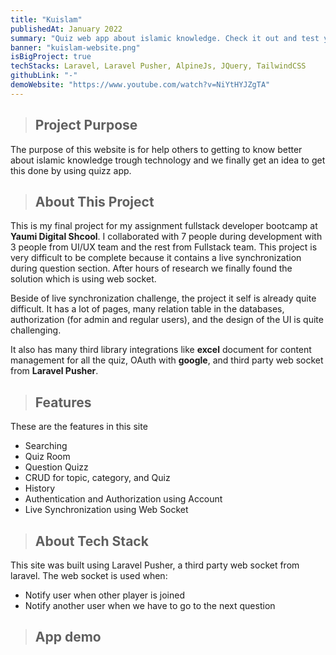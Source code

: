 ```yaml
---
title: "Kuislam"
publishedAt: January 2022
summary: "Quiz web app about islamic knowledge. Check it out and test your knowledge about islam with your friends."
banner: "kuislam-website.png"
isBigProject: true
techStacks: Laravel, Laravel Pusher, AlpineJs, JQuery, TailwindCSS
githubLink: "-"
demoWebsite: "https://www.youtube.com/watch?v=NiYtHYJZgTA"
---
```


> ## Project Purpose

The purpose of this website is for help others to getting to know better about islamic knowledge trough
technology and we finally get an idea to get this done by using quizz app.

> ## About This Project

This is my final project for my assignment fullstack developer bootcamp at **Yaumi Digital Shcool**.
I collaborated with 7 people during development with 3 people from UI/UX team and the rest from Fullstack team.
This project is very difficult to be complete because it contains a live synchronization during question section.
After hours of research we finally found the solution which is using web socket.

Beside of live synchronization challenge, the project it self is already quite difficult. It has a lot
of pages, many relation table in the databases, authorization (for admin and regular users),
and the design of the UI is quite challenging.

It also has
many third library integrations like **excel** document for content management for all the quiz, OAuth with **google**, and
third party web socket from **Laravel Pusher**.

> ## Features

These are the features in this site

-   Searching
-   Quiz Room
-   Question Quizz
-   CRUD for topic, category, and Quiz
-   History
-   Authentication and Authorization using Account
-   Live Synchronization using Web Socket

> ## About Tech Stack

This site was built using Laravel Pusher, a third party web socket
from laravel. The web socket is used when:

-   Notify user when other player is joined
-   Notify another user when we have to go to the next question

> ## App demo

<ImageGallery>
    <Image
        className="rounded-md cursor-pointer"
        src="/images/kuislam-website.png"
        alt=""
    />
    <Image
        className="rounded-md cursor-pointer"
        src="/images/kuislam-website-2.png"
        alt=""
    />
    <Image
        className="rounded-md cursor-pointer"
        src="/images/kuislam-website-3.png"
        alt=""
    />
    <Image
        className="rounded-md cursor-pointer"
        src="/images/kuislam-website-4.png"
        alt=""
    />
    <Image
        className="rounded-md cursor-pointer"
        src="/images/kuislam-website-5.png"
        alt=""
    />
    <Image
        className="rounded-md cursor-pointer"
        src="/images/kuislam-website-6.png"
        alt=""
    />
    <Image
        className="rounded-md cursor-pointer"
        src="/images/kuislam-website-7.png"
        alt=""
    />
    <Image
        className="rounded-md cursor-pointer"
        src="/images/kuislam-website-8.png"
        alt=""
    />
    <Image
        className="rounded-md cursor-pointer"
        src="/images/kuislam-website-9.png"
        alt=""
    />
    <Image
        className="rounded-md cursor-pointer"
        src="/images/kuislam-website-10.png"
        alt=""
    />
</ImageGallery>
